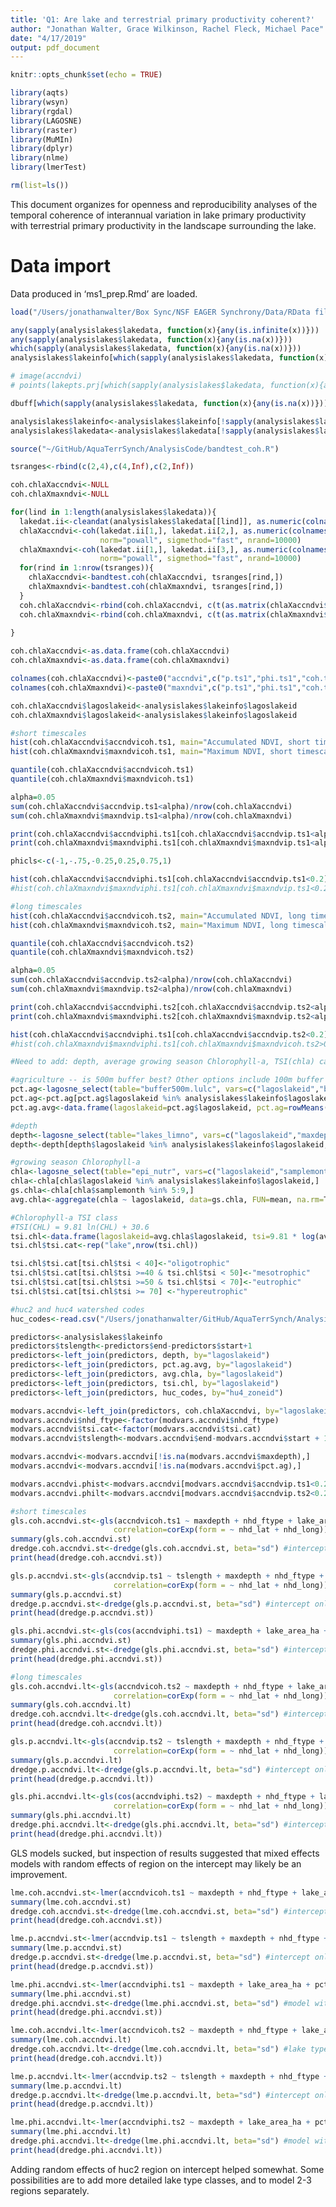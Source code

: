 ```yaml
---
title: 'Q1: Are lake and terrestrial primary productivity coherent?'
author: "Jonathan Walter, Grace Wilkinson, Rachel Fleck, Michael Pace"
date: "4/17/2019"
output: pdf_document
---
```


```r
knitr::opts_chunk$set(echo = TRUE)

library(aqts)
library(wsyn)
library(rgdal)
library(LAGOSNE)
library(raster)
library(MuMIn)
library(dplyr)
library(nlme)
library(lmerTest)

rm(list=ls())

```

This document organizes for openness and reproducibility analyses of the temporal coherence of interannual variation in lake primary productivity with terrestrial primary productivity in the landscape surrounding the lake.

# Data import

Data produced in 'ms1_prep.Rmd' are loaded.

```r

load("/Users/jonathanwalter/Box Sync/NSF EAGER Synchrony/Data/RData files/ms1_analysis_inprogress1.RData")

```

```r
any(sapply(analysislakes$lakedata, function(x){any(is.infinite(x))}))
any(sapply(analysislakes$lakedata, function(x){any(is.na(x))}))
which(sapply(analysislakes$lakedata, function(x){any(is.na(x))}))
analysislakes$lakeinfo[which(sapply(analysislakes$lakedata, function(x){any(is.na(x))})),]

# image(accndvi)
# points(lakepts.prj[which(sapply(analysislakes$lakedata, function(x){any(is.na(x))})),])

dbuff[which(sapply(analysislakes$lakedata, function(x){any(is.na(x))}))]

analysislakes$lakeinfo<-analysislakes$lakeinfo[!sapply(analysislakes$lakedata, function(x){any(is.na(x))}),]
analysislakes$lakedata<-analysislakes$lakedata[!sapply(analysislakes$lakedata, function(x){any(is.na(x))})]
```

```r

source("~/GitHub/AquaTerrSynch/AnalysisCode/bandtest_coh.R")

tsranges<-rbind(c(2,4),c(4,Inf),c(2,Inf))

coh.chlaXaccndvi<-NULL
coh.chlaXmaxndvi<-NULL

for(lind in 1:length(analysislakes$lakedata)){
  lakedat.ii<-cleandat(analysislakes$lakedata[[lind]], as.numeric(colnames(analysislakes$lakedata[[lind]])), clev=5)$cdat
  chlaXaccndvi<-coh(lakedat.ii[1,], lakedat.ii[2,], as.numeric(colnames(analysislakes$lakedata[[lind]])),
                    norm="powall", sigmethod="fast", nrand=10000)
  chlaXmaxndvi<-coh(lakedat.ii[1,], lakedat.ii[3,], as.numeric(colnames(analysislakes$lakedata[[lind]])),
                    norm="powall", sigmethod="fast", nrand=10000)
  for(rind in 1:nrow(tsranges)){
    chlaXaccndvi<-bandtest.coh(chlaXaccndvi, tsranges[rind,])
    chlaXmaxndvi<-bandtest.coh(chlaXmaxndvi, tsranges[rind,])
  }
  coh.chlaXaccndvi<-rbind(coh.chlaXaccndvi, c(t(as.matrix(chlaXaccndvi$bandp[,3:5]))))
  coh.chlaXmaxndvi<-rbind(coh.chlaXmaxndvi, c(t(as.matrix(chlaXmaxndvi$bandp[,3:5]))))
  
}

coh.chlaXaccndvi<-as.data.frame(coh.chlaXaccndvi)
coh.chlaXmaxndvi<-as.data.frame(coh.chlaXmaxndvi)

colnames(coh.chlaXaccndvi)<-paste0("accndvi",c("p.ts1","phi.ts1","coh.ts1","p.ts2","phi.ts2","coh.ts2","p.ts3","phi.ts3","coh.ts3"))
colnames(coh.chlaXmaxndvi)<-paste0("maxndvi",c("p.ts1","phi.ts1","coh.ts1","p.ts2","phi.ts2","coh.ts2","p.ts3","phi.ts3","coh.ts3"))

coh.chlaXaccndvi$lagoslakeid<-analysislakes$lakeinfo$lagoslakeid
coh.chlaXmaxndvi$lagoslakeid<-analysislakes$lakeinfo$lagoslakeid

```

```r
#short timescales
hist(coh.chlaXaccndvi$accndvicoh.ts1, main="Accumulated NDVI, short timescales", xlab="Coherence", ylab="Frequency")
hist(coh.chlaXmaxndvi$maxndvicoh.ts1, main="Maximum NDVI, short timescales", xlab="Coherence", ylab="Frequency")

quantile(coh.chlaXaccndvi$accndvicoh.ts1)
quantile(coh.chlaXmaxndvi$maxndvicoh.ts1)

alpha=0.05
sum(coh.chlaXaccndvi$accndvip.ts1<alpha)/nrow(coh.chlaXaccndvi)
sum(coh.chlaXmaxndvi$maxndvip.ts1<alpha)/nrow(coh.chlaXmaxndvi)

print(coh.chlaXaccndvi$accndviphi.ts1[coh.chlaXaccndvi$accndvip.ts1<alpha]/pi) #only pattern is that lakes don't lead the landscape
print(coh.chlaXmaxndvi$maxndviphi.ts1[coh.chlaXmaxndvi$maxndvip.ts1<alpha]/pi)

phicls<-c(-1,-.75,-0.25,0.25,0.75,1)

hist(coh.chlaXaccndvi$accndviphi.ts1[coh.chlaXaccndvi$accndvip.ts1<0.2]/pi, main="Accumulated NDVI, short timescales", xlab="Phase (pi)", ylab="Frequency", breaks=phicls)
#hist(coh.chlaXmaxndvi$maxndviphi.ts1[coh.chlaXmaxndvi$maxndvip.ts1<0.2]/pi, main="Maximum NDVI, short timescales", xlab="Phase (pi)", ylab="Frequency", breaks=5)

#long timescales
hist(coh.chlaXaccndvi$accndvicoh.ts2, main="Accumulated NDVI, long timescales", xlab="Coherence", ylab="Frequency")
hist(coh.chlaXmaxndvi$maxndvicoh.ts2, main="Maximum NDVI, long timescales", xlab="Coherence", ylab="Frequency")

quantile(coh.chlaXaccndvi$accndvicoh.ts2)
quantile(coh.chlaXmaxndvi$maxndvicoh.ts2)

alpha=0.05
sum(coh.chlaXaccndvi$accndvip.ts2<alpha)/nrow(coh.chlaXaccndvi)
sum(coh.chlaXmaxndvi$maxndvip.ts2<alpha)/nrow(coh.chlaXmaxndvi)

print(coh.chlaXaccndvi$accndviphi.ts2[coh.chlaXaccndvi$accndvip.ts2<alpha]/pi)
print(coh.chlaXmaxndvi$maxndviphi.ts2[coh.chlaXmaxndvi$maxndvip.ts2<alpha]/pi)

hist(coh.chlaXaccndvi$accndviphi.ts1[coh.chlaXaccndvi$accndvip.ts2<0.2]/pi, main="Accumulated NDVI, long timescales", xlab="Phase (pi)", ylab="Frequency", breaks=phicls)
#hist(coh.chlaXmaxndvi$maxndviphi.ts1[coh.chlaXmaxndvi$maxndvicoh.ts2>0.6]/pi, main="Maximum NDVI, short timescales", xlab="Phase (pi)", ylab="Frequency", breaks=5)

```

```r

#Need to add: depth, average growing season Chlorophyll-a, TSI(chla) categories, pct ag

#agriculture -- is 500m buffer best? Other options include 100m buffer (probably too small) and hu12 watershed
pct.ag<-lagosne_select(table="buffer500m.lulc", vars=c("lagoslakeid","buffer500m_nlcd2001_pct_82","buffer500m_nlcd2006_pct_82","buffer500m_nlcd2011_pct_82"))
pct.ag<-pct.ag[pct.ag$lagoslakeid %in% analysislakes$lakeinfo$lagoslakeid,]
pct.ag.avg<-data.frame(lagoslakeid=pct.ag$lagoslakeid, pct.ag=rowMeans(pct.ag[,2:4]))

#depth
depth<-lagosne_select(table="lakes_limno", vars=c("lagoslakeid","maxdepth"))
depth<-depth[depth$lagoslakeid %in% analysislakes$lakeinfo$lagoslakeid,] #use max depth because it's more complete

#growing season Chlorophyll-a
chla<-lagosne_select(table="epi_nutr", vars=c("lagoslakeid","samplemonth","chla"))
chla<-chla[chla$lagoslakeid %in% analysislakes$lakeinfo$lagoslakeid,]
gs.chla<-chla[chla$samplemonth %in% 5:9,]
avg.chla<-aggregate(chla ~ lagoslakeid, data=gs.chla, FUN=mean, na.rm=T)

#Chlorophyll-a TSI class
#TSI(CHL) = 9.81 ln(CHL) + 30.6
tsi.chl<-data.frame(lagoslakeid=avg.chla$lagoslakeid, tsi=9.81 * log(avg.chla$chla) + 30.6)
tsi.chl$tsi.cat<-rep("lake",nrow(tsi.chl))

tsi.chl$tsi.cat[tsi.chl$tsi < 40]<-"oligotrophic"
tsi.chl$tsi.cat[tsi.chl$tsi >=40 & tsi.chl$tsi < 50]<-"mesotrophic"
tsi.chl$tsi.cat[tsi.chl$tsi >=50 & tsi.chl$tsi < 70]<-"eutrophic"
tsi.chl$tsi.cat[tsi.chl$tsi >= 70] <-"hypereutrophic"

#huc2 and huc4 watershed codes
huc_codes<-read.csv("/Users/jonathanwalter/GitHub/AquaTerrSynch/AnalysisCode/match_huc_codes.csv", colClasses = 'character')

predictors<-analysislakes$lakeinfo
predictors$tslength<-predictors$end-predictors$start+1
predictors<-left_join(predictors, depth, by="lagoslakeid")
predictors<-left_join(predictors, pct.ag.avg, by="lagoslakeid")
predictors<-left_join(predictors, avg.chla, by="lagoslakeid")
predictors<-left_join(predictors, tsi.chl, by="lagoslakeid")
predictors<-left_join(predictors, huc_codes, by="hu4_zoneid")

modvars.accndvi<-left_join(predictors, coh.chlaXaccndvi, by="lagoslakeid")
modvars.accndvi$nhd_ftype<-factor(modvars.accndvi$nhd_ftype)
modvars.accndvi$tsi.cat<-factor(modvars.accndvi$tsi.cat)
modvars.accndvi$tslength<-modvars.accndvi$end-modvars.accndvi$start + 1

modvars.accndvi<-modvars.accndvi[!is.na(modvars.accndvi$maxdepth),]
modvars.accndvi<-modvars.accndvi[!is.na(modvars.accndvi$pct.ag),]

modvars.accndvi.phist<-modvars.accndvi[modvars.accndvi$accndvip.ts1<0.2,]
modvars.accndvi.philt<-modvars.accndvi[modvars.accndvi$accndvip.ts2<0.2,]
```

```r
#short timescales
gls.coh.accndvi.st<-gls(accndvicoh.ts1 ~ maxdepth + nhd_ftype + lake_area_ha + pct.ag + chla + tsi.cat + huc2_code, data=modvars.accndvi,
                       correlation=corExp(form = ~ nhd_lat + nhd_long))
summary(gls.coh.accndvi.st)
dredge.coh.accndvi.st<-dredge(gls.coh.accndvi.st, beta="sd") #intercept only is best model. Disappointing.
print(head(dredge.coh.accndvi.st))

gls.p.accndvi.st<-gls(accndvip.ts1 ~ tslength + maxdepth + nhd_ftype + lake_area_ha + pct.ag + chla + tsi.cat + huc2_code, data=modvars.accndvi,
                       correlation=corExp(form = ~ nhd_lat + nhd_long))
summary(gls.p.accndvi.st)
dredge.p.accndvi.st<-dredge(gls.p.accndvi.st, beta="sd") #intercept only is best model. Disappointing.
print(head(dredge.p.accndvi.st))

gls.phi.accndvi.st<-gls(cos(accndviphi.ts1) ~ maxdepth + lake_area_ha + pct.ag + chla + tsi.cat + huc2_code, data=modvars.accndvi.phist) #remove ftype b/c only lakes
summary(gls.phi.accndvi.st)
dredge.phi.accndvi.st<-dredge(gls.phi.accndvi.st, beta="sd") #intercept only is best model. Disappointing.
print(head(dredge.phi.accndvi.st))

#long timescales
gls.coh.accndvi.lt<-gls(accndvicoh.ts2 ~ maxdepth + nhd_ftype + lake_area_ha + pct.ag + chla + tsi.cat + huc2_code, data=modvars.accndvi,
                       correlation=corExp(form = ~ nhd_lat + nhd_long))
summary(gls.coh.accndvi.lt)
dredge.coh.accndvi.lt<-dredge(gls.coh.accndvi.lt, beta="sd") #intercept only is best model. Disappointing.
print(head(dredge.coh.accndvi.lt))

gls.p.accndvi.lt<-gls(accndvip.ts2 ~ tslength + maxdepth + nhd_ftype + lake_area_ha + pct.ag + chla + tsi.cat + huc2_code, data=modvars.accndvi,
                       correlation=corExp(form = ~ nhd_lat + nhd_long))
summary(gls.p.accndvi.lt)
dredge.p.accndvi.lt<-dredge(gls.p.accndvi.lt, beta="sd") #intercept only is best model. Disappointing.
print(head(dredge.p.accndvi.lt))

gls.phi.accndvi.lt<-gls(cos(accndviphi.ts2) ~ maxdepth + nhd_ftype + lake_area_ha + pct.ag + chla + tsi.cat + huc2_code, data=modvars.accndvi.philt,
                       correlation=corExp(form = ~ nhd_lat + nhd_long))
summary(gls.phi.accndvi.lt)
dredge.phi.accndvi.lt<-dredge(gls.phi.accndvi.lt, beta="sd") #intercept only is best model. Disappointing.
print(head(dredge.phi.accndvi.lt))
```

GLS models sucked, but inspection of results suggested that mixed effects models with random effects of region on the intercept may likely be an improvement.

```r
lme.coh.accndvi.st<-lmer(accndvicoh.ts1 ~ maxdepth + nhd_ftype + lake_area_ha + pct.ag + chla + tsi.cat + (1|huc2_code), data=modvars.accndvi, na.action="na.fail")
summary(lme.coh.accndvi.st)
dredge.coh.accndvi.st<-dredge(lme.coh.accndvi.st, beta="sd") #intercept only is best model. Disappointing.
print(head(dredge.coh.accndvi.st))

lme.p.accndvi.st<-lmer(accndvip.ts1 ~ tslength + maxdepth + nhd_ftype + lake_area_ha + pct.ag + chla + tsi.cat + (1|huc2_code), data=modvars.accndvi, na.action="na.fail")
summary(lme.p.accndvi.st)
dredge.p.accndvi.st<-dredge(lme.p.accndvi.st, beta="sd") #intercept only is best model. Disappointing.
print(head(dredge.p.accndvi.st))

lme.phi.accndvi.st<-lmer(accndviphi.ts1 ~ maxdepth + lake_area_ha + pct.ag + chla + tsi.cat + (1|huc2_code), data=modvars.accndvi.phist, na.action="na.fail")
summary(lme.phi.accndvi.st)
dredge.phi.accndvi.st<-dredge(lme.phi.accndvi.st, beta="sd") #model with TSI is unconvincingly better than intercept-only (dAIC = 0.92)
print(head(dredge.phi.accndvi.st))

lme.coh.accndvi.lt<-lmer(accndvicoh.ts2 ~ maxdepth + nhd_ftype + lake_area_ha + pct.ag + chla + tsi.cat + (1|huc2_code), data=modvars.accndvi, na.action="na.fail")
summary(lme.coh.accndvi.lt)
dredge.coh.accndvi.lt<-dredge(lme.coh.accndvi.lt, beta="sd") #lake type is marginal improvement over intercept only (dAIC = 0.1)
print(head(dredge.coh.accndvi.lt))

lme.p.accndvi.lt<-lmer(accndvip.ts2 ~ tslength + maxdepth + nhd_ftype + lake_area_ha + pct.ag + chla + tsi.cat + (1|huc2_code), data=modvars.accndvi, na.action="na.fail")
summary(lme.p.accndvi.lt)
dredge.p.accndvi.lt<-dredge(lme.p.accndvi.lt, beta="sd") #intercept only is best model. Disappointing.
print(head(dredge.p.accndvi.lt))

lme.phi.accndvi.lt<-lmer(accndviphi.ts2 ~ maxdepth + lake_area_ha + pct.ag + chla + tsi.cat + (1|huc2_code), data=modvars.accndvi.philt, na.action="na.fail")
summary(lme.phi.accndvi.lt)
dredge.phi.accndvi.lt<-dredge(lme.phi.accndvi.lt, beta="sd") #model with TSI is unconvincingly better than intercept-only (dAIC = 0.92)
print(head(dredge.phi.accndvi.lt))

```

Adding random effects of huc2 region on intercept helped somewhat. Some possibilities are to add more detailed lake type classes, and to model 2-3 regions separately.